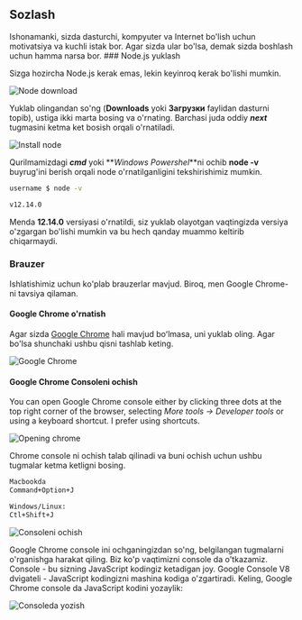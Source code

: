 
## Sozlash

<Callout emoji="💡">
  Ishonamanki, sizda dasturchi, kompyuter va Internet bo'lish uchun motivatsiya
  va kuchli istak bor. Agar sizda ular bo'lsa, demak sizda boshlash uchun hamma
  narsa bor.
</Callout>

<Steps>
### Node.js yuklash

Sizga hozircha Node.js kerak emas, lekin keyinroq kerak bo'lishi mumkin.

![Node download](images/download_node.png)

Yuklab olingandan so'ng (**Downloads** yoki **Загрузки** faylidan dasturni topib), ustiga ikki marta bosing va o'rnating. Barchasi juda oddiy **_next_** tugmasini ketma ket bosish orqali o'rnatiladi.

![Install node](images/install_node.png)

Qurilmamizdagi **_cmd_** yoki **_Windows Powershel_**ni ochib **node -v** buyrug'ini berish orqali node o'rnatilganligini tekshirishimiz mumkin.

```sh copy
username $ node -v

v12.14.0
```

Menda **12.14.0** versiyasi o'rnatildi, siz yuklab olayotgan vaqtingizda versiya o'zgargan bo'lishi mumkin va bu hech qanday muammo keltirib chiqarmaydi.

### Brauzer

Ishlatishimiz uchun ko'plab brauzerlar mavjud. Biroq, men Google Chrome-ni tavsiya qilaman.

#### Google Chrome o'rnatish

Agar sizda [Google Chrome](https://www.google.com/chrome/) hali mavjud boʻlmasa, uni yuklab oling. Agar bo'lsa shunchaki ushbu qisni tashlab keting.

![Google Chrome](images/google_chrome.png)

#### Google Chrome Consoleni ochish

You can open Google Chrome console either by clicking three dots at the top right corner of the browser, selecting _More tools -> Developer tools_ or using a keyboard shortcut. I prefer using shortcuts.

![Opening chrome](images/opening_developer_tool.png)

Chrome console ni ochish talab qilinadi va buni ochish uchun ushbu tugmalar ketma ketligni bosing.

```sh copy
Macbookda
Command+Option+J

Windows/Linux:
Ctl+Shift+J
```

![Consoleni ochish](images/opening_chrome_console_shortcut.png)

Google Chrome console ini ochganingizdan so'ng, belgilangan tugmalarni o'rganishga harakat qiling. Biz ko'p vaqtimizni console da o'tkazamiz. Console - bu sizning JavaScript kodingiz ketadigan joy. Google Console V8 dvigateli - JavaScript kodingizni mashina kodiga o'zgartiradi.
Keling, Google Chrome console da JavaScript kodini yozaylik:

![Consoleda yozish](images/js_code_on_chrome_console.png)

</Steps>
